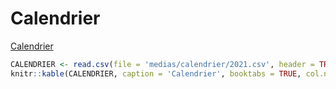 # Calendrier

[Calendrier](https://www.cmontmorency.qc.ca/wp-content/uploads/images/college/administration/CALENDRIER-SCOLAIRE-2020-2021.pdf){target="_blank"}

```r
CALENDRIER <- read.csv(file = 'medias/calendrier/2021.csv', header = TRUE)
knitr::kable(CALENDRIER, caption = 'Calendrier', booktabs = TRUE, col.names = gsub("[.]", " ", names(CALENDRIER)))
```